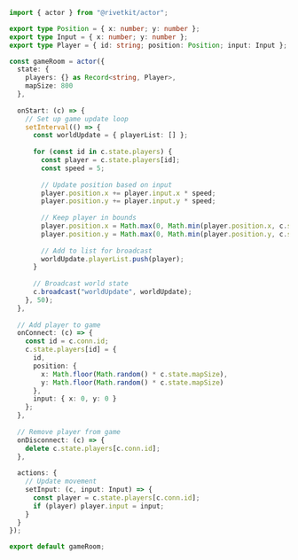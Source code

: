 ```typescript
import { actor } from "@rivetkit/actor";

export type Position = { x: number; y: number };
export type Input = { x: number; y: number };
export type Player = { id: string; position: Position; input: Input };

const gameRoom = actor({
  state: {
    players: {} as Record<string, Player>,
    mapSize: 800
  },
  
  onStart: (c) => {
    // Set up game update loop
    setInterval(() => {
      const worldUpdate = { playerList: [] };
      
      for (const id in c.state.players) {
        const player = c.state.players[id];
        const speed = 5;
        
        // Update position based on input
        player.position.x += player.input.x * speed;
        player.position.y += player.input.y * speed;
        
        // Keep player in bounds
        player.position.x = Math.max(0, Math.min(player.position.x, c.state.mapSize));
        player.position.y = Math.max(0, Math.min(player.position.y, c.state.mapSize));
        
        // Add to list for broadcast
        worldUpdate.playerList.push(player);
      }
      
      // Broadcast world state
      c.broadcast("worldUpdate", worldUpdate);
    }, 50);
  },
  
  // Add player to game
  onConnect: (c) => {
    const id = c.conn.id;
    c.state.players[id] = { 
      id, 
      position: {
        x: Math.floor(Math.random() * c.state.mapSize),
        y: Math.floor(Math.random() * c.state.mapSize)
      },
      input: { x: 0, y: 0 }
    };
  },
  
  // Remove player from game
  onDisconnect: (c) => {
    delete c.state.players[c.conn.id];
  },
  
  actions: {
    // Update movement
    setInput: (c, input: Input) => {
      const player = c.state.players[c.conn.id];
      if (player) player.input = input;
    }
  }
});

export default gameRoom;
```
